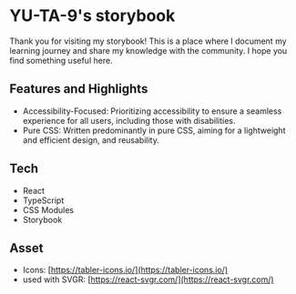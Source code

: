 # YU-TA-9's storybook

Thank you for visiting my storybook! This is a place where I document my learning journey and share my knowledge with the community. I hope you find something useful here.

## Features and Highlights

- Accessibility-Focused: Prioritizing accessibility to ensure a seamless experience for all users, including those with disabilities.
- Pure CSS: Written predominantly in pure CSS, aiming for a lightweight and efficient design, and reusability.

## Tech

- React
- TypeScript
- CSS Modules
- Storybook

## Asset

- Icons: [https://tabler-icons.io/](https://tabler-icons.io/)
- used with SVGR: [https://react-svgr.com/](https://react-svgr.com/)
